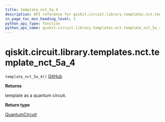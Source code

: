 ```yaml
---
title: template_nct_5a_4
description: API reference for qiskit.circuit.library.templates.nct.template_nct_5a_4
in_page_toc_min_heading_level: 1
python_api_type: function
python_api_name: qiskit.circuit.library.templates.nct.template_nct_5a_4
---
```


# qiskit.circuit.library.templates.nct.template\_nct\_5a\_4

<span id="qiskit.circuit.library.templates.nct.template_nct_5a_4" />

`template_nct_5a_4()` [GitHub](https://github.com/qiskit/qiskit/tree/stable/0.19/qiskit/circuit/library/templates/nct/template_nct_5a_4.py "view source code")

**Returns**

template as a quantum circuit.

**Return type**

[QuantumCircuit](qiskit.circuit.QuantumCircuit "qiskit.circuit.QuantumCircuit")

